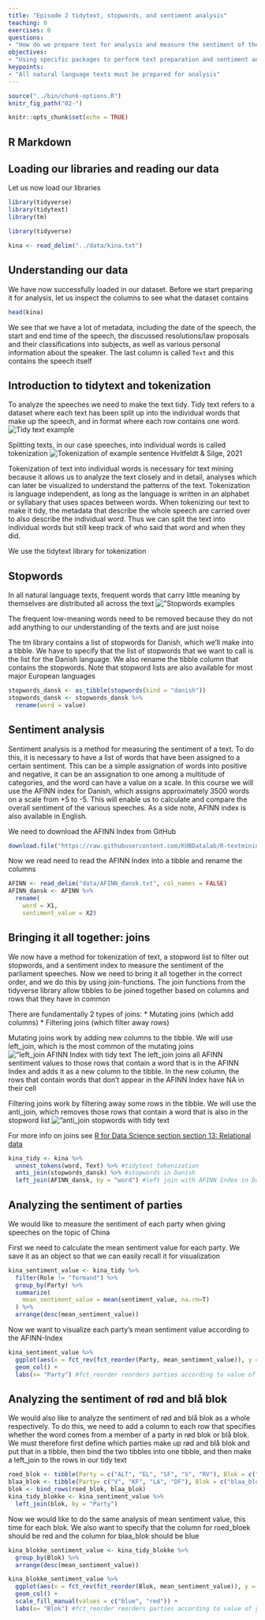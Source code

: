```yaml
---
title: "Episode 2 tidytext, stopwords, and sentiment analysis"
teaching: 0
exercises: 0
questions:
- "How do we prepare text for analysis and measure the sentiment of the text?"
objectives:
- "Using specific packages to perform text preparation and sentiment analysis"
keypoints:
- "All natural language texts must be prepared for analysis"
---
```



```r
source("../bin/chunk-options.R")
knitr_fig_path("02-")
```

```r
knitr::opts_chunk$set(echo = TRUE)
```

## R Markdown
## Loading our libraries and reading our data
Let us now load our libraries
```r
library(tidyverse)
library(tidytext)
library(tm)
```


```r
library(tidyverse)

kina <- read_delim("../data/kina.txt")
```

## Understanding our data

We have now successfully loaded in our dataset. Before we start preparing it for analysis, let us inspect the columns to see what the dataset contains
```r
head(kina)
```

We see that we have a lot of metadata, including the date of the speech, the start and end time of the speech, the discussed resolutions/law proposals and their classifications into subjects, as well as various personal information about the speaker. The last column is called `Text` and this contains the speech itself

## Introduction to tidytext and tokenization

To analyze the speeches we need to make the text tidy. Tidy text refers to a dataset where each text has been split up into the individual words that make up the speech, and in format where each row contains one word. ![Tidy text example](../fig/Tidy_text.png)

Splitting texts, in our case speeches, into individual words is called tokenization ![Tokenization of example sentence](../fig/Tokenization.png)
Hvitfeldt & Silge, 2021

Tokenization of text into individual words is necessary for text mining because it allows us to analyze the text closely and in detail, analyses which can later be visualized to understand the patterns of the text. Tokenization is language independent, as long as the language is written in an alphabet or syllabary that uses spaces between words. When tokenizing our text to make it tidy, the metadata that describe the whole speech are carried over to also describe the individual word. Thus we can split the text into individual words but still keep track of who said that word and when they did.

We use the tidytext library for tokenization

## Stopwords
In all natural language texts, frequent words that carry little meaning by themselves are distributed all across the text ![”Stopwords examples](../fig/Stopwords.png)

The frequent low-meaning words need to be removed because they do not add anything to our understanding of the texts and are just noise

The tm library contains a list of stopwords for Danish, which we'll make into a tibble. We have to specify that the list of stopwords that we want to call is the list for the Danish language. We also rename the tibble column that contains the stopwords. Note that stopword lists are also available for most major European languages

```r
stopwords_dansk <- as_tibble(stopwords(kind = "danish"))
stopwords_dansk <- stopwords_dansk %>% 
  rename(word = value)
```

## Sentiment analysis
Sentiment analysis is a method for measuring the sentiment of a text. To do this, it is necessary to have a list of words that have been assigned to a certain sentiment. This can be a simple assignation of words into positive and negative, it can be an assignation to one among a multitude of categories, and the word can have a value on a scale. In this course we will use the AFINN index for Danish, which assigns approximately 3500 words on a scale from +5 to -5. This will enable us to calculate and compare the overall sentiment of the various speeches. As a side note, AFINN index is also available in English. 

We need to download the AFINN Index from GitHub

```r
download.file("https://raw.githubusercontent.com/KUBDatalab/R-textmining/main/data/AFINN_dansk.txt", "data/AFINN_dansk.txt", mode = "wb")
```

Now we read need to read the AFINN Index into a tibble and rename the columns

```r
AFINN <- read_delim("data/AFINN_dansk.txt", col_names = FALSE)
AFINN_dansk <- AFINN %>% 
  rename(
    word = X1,
    sentiment_value = X2)
```

## Bringing it all together: joins
We now have a method for tokenization of text, a stopword list to filter out stopwords, and a sentiment index to measure the sentiment of the parliament speeches. Now we need to bring it all together in the correct order, and we do this by using join-functions. The join functions from the tidyverse library allow tibbles to be joined together based on columns and rows that they have in common

There are fundamentally 2 types of joins:
* Mutating joins (which add columns)
* Filtering joins (which filter away rows)

Mutating joins work by adding new columns to the tibble. We will use left_join, which is the most common of the mutating joins
![”left_join AFINN Index with tidy text](../fig/Venn_left_join.jpg)
The left_join joins all AFINN sentiment values to those rows that contain a word that is in the AFINN Index and adds it as a new column to the tibble. In the new column, the rows that contain words that don't appear in the AFINN Index have NA in their cell

Filtering joins work by filtering away some rows in the tibble. We will use the anti_join, which removes those rows that contain a word that is also in the stopword list
![”anti_join stopwords with tidy text](../fig/Venn_anti_join.jpg)

For more info on joins see [R for Data Science section section 13: Relational data](https://r4ds.had.co.nz/relational-data.html)

```r
kina_tidy <- kina %>% 
  unnest_tokens(word, Text) %>% #tidytext tokenization
  anti_join(stopwords_dansk) %>% #stopwords in Danish
  left_join(AFINN_dansk, by = "word") #left join with AFINN Index in Danish
```

## Analyzing the sentiment of parties
We would like to measure the sentiment of each party when giving speeches on the topic of China

First we need to calculate the mean sentiment value for each party. We save it as an object so that we can easily recall it for visualization

```r
kina_sentiment_value <- kina_tidy %>% 
  filter(Role != "formand") %>% 
  group_by(Party) %>% 
  summarize(
    mean_sentiment_value = mean(sentiment_value, na.rm=T)
  ) %>% 
  arrange(desc(mean_sentiment_value))
```

Now we want to visualize each party's mean sentiment value according to the AFINN-Index

```r
kina_sentiment_value %>% 
  ggplot(aes(x = fct_rev(fct_reorder(Party, mean_sentiment_value)), y = mean_sentiment_value, fill = Party)) + 
  geom_col() +
  labs(x= "Party") #fct_reorder reorders parties according to value of y. fct_rev sorts the x-values from largest to smallest y-value
```

## Analyzing the sentiment of rød and blå blok
We would also like to analyze the sentiment of rød and blå blok as a whole respectively. To do this, we need to add a column to each row that specifies whether the word comes from a member of a party in rød blok or blå blok. We must therefore first define which parties make up rød and blå blok and put that in a tibble, then bind the two tibbles into one tibble, and then make a left_join to the rows in our tidy text

```r
roed_blok <- tibble(Party = c("ALT", "EL", "SF", "S", "RV"), Blok = c("roed_blok"))
blaa_blok <- tibble(Party= c("V", "KF", "LA", "DF"), Blok = c("blaa_blok"))
blok <- bind_rows(roed_blok, blaa_blok)
kina_tidy_blokke <- kina_sentiment_value %>% 
  left_join(blok, by = "Party")
```

Now we would like to do the same analysis of mean sentiment value, this time for each blok. We also want to specify that the column for roed_bloek should be red and the column for blaa_blok should be blue

```r
kina_blokke_sentiment_value <- kina_tidy_blokke %>% 
  group_by(Blok) %>% 
  arrange(desc(mean_sentiment_value))
```


```r
kina_blokke_sentiment_value %>% 
  ggplot(aes(x = fct_rev(fct_reorder(Blok, mean_sentiment_value)), y = mean_sentiment_value, fill = Blok)) + 
  geom_col() +
  scale_fill_manual(values = c("blue", "red")) +
  labs(x= "Blok") #fct_reorder reorders parties according to value of y. fct_rev sorts the x-values from largest to smallest y-value. scale_fill_manual allows us to specify colors for each column. Because of factpr reverse the colors must be specified in reverse order of how the columns appear in the chart
```

